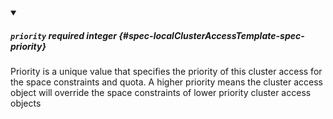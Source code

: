 
<details className="config-field" data-expandable="false" open>
<summary>

##### `priority` <span className="config-field-required" data-required="false">required</span> <span className="config-field-type">integer</span> <span className="config-field-default"></span> <span className="config-field-enum"></span> {#spec-localClusterAccessTemplate-spec-priority}

Priority is a unique value that specifies the priority of this cluster access
for the space constraints and quota. A higher priority means the cluster access object
will override the space constraints of lower priority cluster access objects

</summary>



</details>
